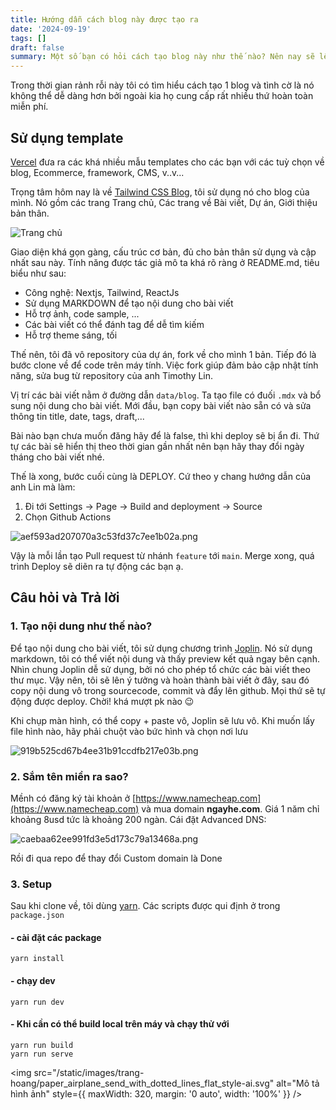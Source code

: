 ```yaml
---
title: Hướng dẫn cách blog này được tạo ra
date: '2024-09-19'
tags: []
draft: false
summary: Một số bạn có hỏi cách tạo blog này như thế nào? Nên nay sẽ lên bài viết cách mình bắt đầu.
---
```


Trong thời gian rảnh rỗi này tôi có tìm hiểu cách tạo 1 blog và tình cờ là nó không thể dễ dàng hơn bởi ngoài kia họ cung cấp rất nhiều thứ hoàn toàn miễn phí.

## Sử dụng template

[Vercel](https://vercel.com/templates) đưa ra các khá nhiều mẫu templates cho các bạn với các tuỳ chọn về blog, Ecommerce, framework, CMS, v..v...

Trọng tâm hôm nay là về [Tailwind CSS Blog](https://vercel.com/templates/next.js/tailwind-css-starter-blog), tôi sử dụng nó cho blog của mình. Nó gồm các trang Trang chủ, Các trang về Bài viết, Dự án, Giới thiệu bản thân.

![Trang chủ](/static/images/df5ef6ed-0e71-4099-9fa7-db2536c39c1f/50399343c9a247c58a55e11192a9ff42.webp)

Giao diện khá gọn gàng, cấu trúc cơ bản, đủ cho bản thân sử dụng và cập nhất sau này. Tính năng được tác giả mô ta khá rõ ràng ở README.md, tiêu biểu như sau:
- Công nghệ: Nextjs, Tailwind, ReactJs
- Sử dụng MARKDOWN để tạo nội dung cho bài viết
- Hỗ trợ ảnh, code sample, ...
- Các bài viết có thể đánh tag để dễ tìm kiếm
- Hỗ trợ theme sáng, tối

Thế nên, tôi đã vô repository của dự án, fork về cho mình 1 bản. Tiếp đó là bước clone về để code trên máy tính. Việc fork giúp đảm bảo cập nhật tính năng, sửa bug từ repository của anh Timothy Lin.

Vị trí các bài viết nằm ở đường dẫn `data/blog`. Ta tạo file có đuối `.mdx` và bổ sung nội dung cho bài viết. Mới đầu, bạn copy bài viết nào sẵn có và sửa thông tin title, date, tags, draft,...

Bài nào bạn chưa muốn đăng hãy để là false, thì khi deploy sẽ bị ẩn đi.
Thứ tự các bài sẽ hiển thị theo thời gian gần nhất nên bạn hãy thay đổi ngày tháng cho bài viết nhé.

Thế là xong, bước cuối cùng là DEPLOY. Cứ theo y chang hướng dẫn của anh Lin mà làm:

1.  Đi tới Settings -> Page -> Build and deployment -> Source
2.  Chọn Github Actions

![aef593ad207070a3c53fd37c7ee1b02a.png](/static/images/df5ef6ed-0e71-4099-9fa7-db2536c39c1f/961c94463049426299c2a924bfd5d42c.webp)

Vậy là mỗi lần tạo Pull request từ nhánh `feature` tới `main`. Merge xong, quá trình Deploy sẽ diẽn ra tự động các bạn ạ.

## Câu hỏi và Trả lời

### 1. Tạo nội dung như thế nào?

Để tạo nội dung cho bài viết, tôi sử dụng chương trình [Joplin](https://joplinapp.org). Nó sử dụng markdown, tôi có thể viết nội dung và thấy preview kết quả ngay bên cạnh. Nhìn chung Joplin dễ sử dụng, bởi nó cho phép tổ chức các bài viết theo thư mục. Vậy nên, tôi sẽ lên ý tưởng và hoàn thành bài viết ở đây, sau đó copy nội dung vô trong sourcecode, commit và đẩy lên github. Mọi thứ sẽ tự động được deploy. Chời! khá mượt pk nào 😉

Khi chụp màn hình, có thể copy + paste vô, Joplin sẽ lưu vô. Khi muốn lấy file hình nào, hãy phải chuột vào bức hình và chọn nơi lưu

![919b525cd67b4ee31b91ccdfb217e03b.png](/static/images/df5ef6ed-0e71-4099-9fa7-db2536c39c1f/88dec18d7e864bca8fb9ba9fb9751345.webp)

### 2. Sắm tên miền ra sao?

Mềnh có đăng ký tài khoản ở [https://www.namecheap.com](https://www.namecheap.com) và mua domain __ngayhe.com__. Giá 1 năm chỉ khoảng 8usd tức là khoảng 200 ngàn. Cái đặt Advanced DNS:

![caebaa62ee991fd3e5d173c79a13468a.png](/static/images/df5ef6ed-0e71-4099-9fa7-db2536c39c1f/d613597f57b8439bb0eae1b37c86a7d3.webp)

Rồi đi qua repo để thay đổi Custom domain là Done

### 3. Setup

Sau khi clone về, tôi dùng [yarn](https://yarnpkg.com/). Các scripts được qui định ở trong `package.json`

#### - cài đặt các package

```terminal
yarn install
```

#### - chạy dev
```terminal
yarn run dev
```

#### - Khi cần có thể build local trên máy và chạy thử với

```terminal
yarn run build
yarn run serve
```

<img src="/static/images/trang-hoang/paper_airplane_send_with_dotted_lines_flat_style-ai.svg" alt="Mô tả hình ảnh" style={{ maxWidth: 320, margin: '0 auto', width: '100%' }} />
